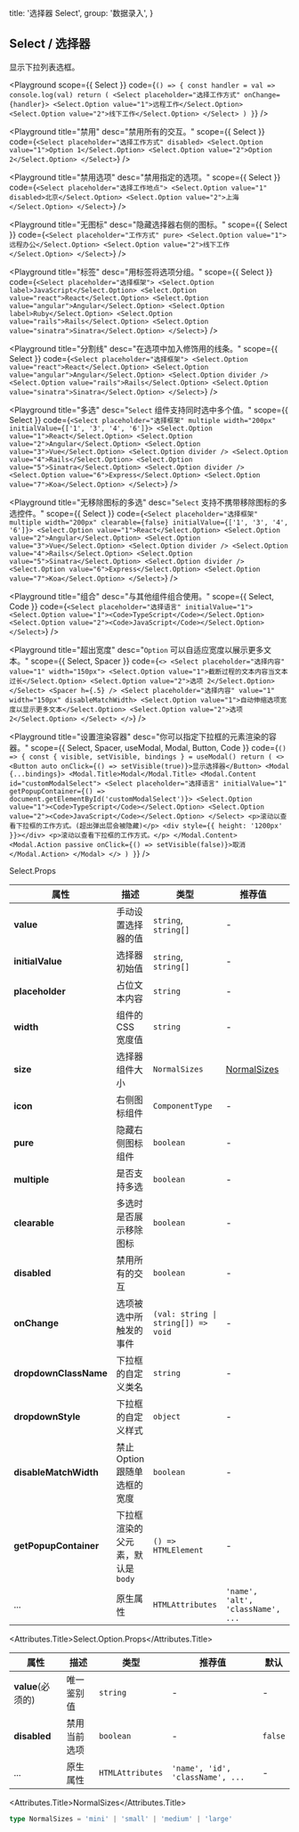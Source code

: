
  title: '选择器 Select',
  group: '数据录入',
}

## Select / 选择器

显示下拉列表选框。

<Playground
  scope={{ Select }}
  code={`
() => {
  const handler = val => console.log(val)
  return (
    <Select placeholder="选择工作方式" onChange={handler}>
      <Select.Option value="1">远程工作</Select.Option>
      <Select.Option value="2">线下工作</Select.Option>
    </Select>
  )
}
`}
/>

<Playground
  title="禁用"
  desc="禁用所有的交互。"
  scope={{ Select }}
  code={`
<Select placeholder="选择工作方式" disabled>
  <Select.Option value="1">Option 1</Select.Option>
  <Select.Option value="2">Option 2</Select.Option>
</Select>
`}
/>

<Playground
  title="禁用选项"
  desc="禁用指定的选项。"
  scope={{ Select }}
  code={`
<Select placeholder="选择工作地点">
  <Select.Option value="1" disabled>北京</Select.Option>
  <Select.Option value="2">上海</Select.Option>
</Select>
`}
/>

<Playground
  title="无图标"
  desc="隐藏选择器右侧的图标。"
  scope={{ Select }}
  code={`
<Select placeholder="工作方式" pure>
  <Select.Option value="1">远程办公</Select.Option>
  <Select.Option value="2">线下工作</Select.Option>
</Select>
`}
/>

<Playground
  title="标签"
  desc="用标签将选项分组。"
  scope={{ Select }}
  code={`
<Select placeholder="选择框架">
  <Select.Option label>JavaScript</Select.Option>
  <Select.Option value="react">React</Select.Option>
  <Select.Option value="angular">Angular</Select.Option>
  <Select.Option label>Ruby</Select.Option>
  <Select.Option value="rails">Rails</Select.Option>
  <Select.Option value="sinatra">Sinatra</Select.Option>
</Select>
`}
/>

<Playground
  title="分割线"
  desc="在选项中加入修饰用的线条。"
  scope={{ Select }}
  code={`
<Select placeholder="选择框架">
  <Select.Option value="react">React</Select.Option>
  <Select.Option value="angular">Angular</Select.Option>
  <Select.Option divider />
  <Select.Option value="rails">Rails</Select.Option>
  <Select.Option value="sinatra">Sinatra</Select.Option>
</Select>
`}
/>

<Playground
  title="多选"
  desc="`Select` 组件支持同时选中多个值。"
  scope={{ Select }}
  code={`
<Select placeholder="选择框架" multiple width="200px" initialValue={['1', '3', '4', '6']}>
  <Select.Option value="1">React</Select.Option>
  <Select.Option value="2">Angular</Select.Option>
  <Select.Option value="3">Vue</Select.Option>
  <Select.Option divider />
  <Select.Option value="4">Rails</Select.Option>
  <Select.Option value="5">Sinatra</Select.Option>
  <Select.Option divider />
  <Select.Option value="6">Express</Select.Option>
  <Select.Option value="7">Koa</Select.Option>
</Select>
`}
/>

<Playground
  title="无移除图标的多选"
  desc="`Select` 支持不携带移除图标的多选控件。"
  scope={{ Select }}
  code={`
<Select placeholder="选择框架" multiple width="200px" clearable={false} initialValue={['1', '3', '4', '6']}>
  <Select.Option value="1">React</Select.Option>
  <Select.Option value="2">Angular</Select.Option>
  <Select.Option value="3">Vue</Select.Option>
  <Select.Option divider />
  <Select.Option value="4">Rails</Select.Option>
  <Select.Option value="5">Sinatra</Select.Option>
  <Select.Option divider />
  <Select.Option value="6">Express</Select.Option>
  <Select.Option value="7">Koa</Select.Option>
</Select>
`}
/>

<Playground
  title="组合"
  desc="与其他组件组合使用。"
  scope={{ Select, Code }}
  code={`
<Select placeholder="选择语言" initialValue="1">
  <Select.Option value="1"><Code>TypeScript</Code></Select.Option>
  <Select.Option value="2"><Code>JavaScript</Code></Select.Option>
</Select>
`}
/>

<Playground
  title="超出宽度"
  desc="`Option` 可以自适应宽度以展示更多文本。"
  scope={{ Select, Spacer }}
  code={`
<>
  <Select placeholder="选择内容" value="1" width="150px">
    <Select.Option value="1">截断过程的文本内容当文本过长</Select.Option>
    <Select.Option value="2">选项 2</Select.Option>
  </Select>
  <Spacer h={.5} />
  <Select placeholder="选择内容" value="1" width="150px" disableMatchWidth>
    <Select.Option value="1">自动伸缩选项宽度以显示更多文本</Select.Option>
    <Select.Option value="2">选项 2</Select.Option>
  </Select>
</>
`}
/>

<Playground
  title="设置渲染容器"
  desc="你可以指定下拉框的元素渲染的容器。"
  scope={{ Select, Spacer, useModal, Modal, Button, Code }}
  code={`
() => {
  const { visible, setVisible, bindings } = useModal()
    return (
      <>
        <Button auto onClick={() => setVisible(true)}>显示选择器</Button>
        <Modal {...bindings}>
          <Modal.Title>Modal</Modal.Title>
          <Modal.Content id="customModalSelect">
            <Select placeholder="选择语言" initialValue="1"
              getPopupContainer={() => document.getElementById('customModalSelect')}>
              <Select.Option value="1"><Code>TypeScript</Code></Select.Option>
              <Select.Option value="2"><Code>JavaScript</Code></Select.Option>
            </Select>
            <p>滚动以查看下拉框的工作方式。(超出弹出层会被隐藏)</p>
            <div style={{ height: '1200px' }}></div>
            <p>滚动以查看下拉框的工作方式。</p>
          </Modal.Content>
          <Modal.Action passive onClick={() => setVisible(false)}>取消</Modal.Action>
        </Modal>
      </>
    )
}
`}
/>

<Attributes edit="/pages/zh-cn/components/select.mdx">
<Attributes.Title>Select.Props</Attributes.Title>

| 属性                  | 描述                              | 类型                                                | 推荐值                            | 默认            |
| --------------------- | --------------------------------- | --------------------------------------------------- | --------------------------------- | --------------- |
| **value**             | 手动设置选择器的值                | `string`, `string[]`                                | -                                 | -               |
| **initialValue**      | 选择器初始值                      | `string`, `string[]`                                | -                                 | -               |
| **placeholder**       | 占位文本内容                      | `string`                                            | -                                 | -               |
| **width**             | 组件的 CSS 宽度值                 | `string`                                            | -                                 | `initial`       |
| **size**              | 选择器组件大小                    | `NormalSizes`                                       | [NormalSizes](#normalsizes)       | `medium`        |
| **icon**              | 右侧图标组件                      | `ComponentType`                                     | -                                 | `SVG Component` |
| **pure**              | 隐藏右侧图标组件                  | `boolean`                                           | -                                 | `false`         |
| **multiple**          | 是否支持多选                      | `boolean`                                           | -                                 | `false`         |
| **clearable**         | 多选时是否展示移除图标            | `boolean`                                           | -                                 | `true`          |
| **disabled**          | 禁用所有的交互                    | `boolean`                                           | -                                 | `false`         |
| **onChange**          | 选项被选中所触发的事件            | <Code>(val: string &#124; string[]) => void </Code> | -                                 | -               |
| **dropdownClassName** | 下拉框的自定义类名                | `string`                                            | -                                 | -               |
| **dropdownStyle**     | 下拉框的自定义样式                | `object`                                            | -                                 | -               |
| **disableMatchWidth** | 禁止 Option 跟随单选框的宽度      | `boolean`                                           | -                                 | `false`         |
| **getPopupContainer** | 下拉框渲染的父元素，默认是 `body` | `() => HTMLElement`                                 | -                                 | -               |
| ...                   | 原生属性                          | `HTMLAttributes`                                    | `'name', 'alt', 'className', ...` | -               |

<Attributes.Title>Select.Option.Props</Attributes.Title>

| 属性              | 描述         | 类型             | 推荐值                           | 默认    |
| ----------------- | ------------ | ---------------- | -------------------------------- | ------- |
| **value**(必须的) | 唯一鉴别值   | `string`         | -                                | -       |
| **disabled**      | 禁用当前选项 | `boolean`        | -                                | `false` |
| ...               | 原生属性     | `HTMLAttributes` | `'name', 'id', 'className', ...` | -       |

<Attributes.Title>NormalSizes</Attributes.Title>

```ts
type NormalSizes = 'mini' | 'small' | 'medium' | 'large'
```

</Attributes>

